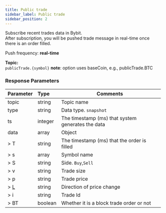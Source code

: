 ```yaml
---
title: Public trade
sidebar_label: Public trade
sidebar_position: 2
---
```


Subscribe recent trades data in Bybit.<br/>
After subscription, you will be pushed trade message in real-time once there is an order filled.

Push frequency: **real-time**

**Topic:**<br/>
`publicTrade.{symbol}` **note**: option uses baseCoin, e.g., publicTrade.BTC

### Response Parameters
| Parameter | Type | Comments|
|:----- |:-----|----- |
|topic |string |Topic name |
|type |string |Data type. `snapshot` |
|ts |integer |The timestamp (ms) that system generates the data |
|data |array |Object |
|> T |string |The timestamp (ms) that the order is filled |
|> s |array |Symbol name  |
|> S |string |Side. `Buy`,`Sell` |
|> v |string |Trade size |
|> p |string |Trade price |
|> [L](../../enum#tickDirection) |string |Direction of price change  |
|> i |string |Trade Id |
|> BT |boolean |Whether it is a block trade order or not|